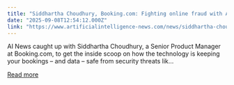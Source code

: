 ```yaml
---
title: "Siddhartha Choudhury, Booking.com: Fighting online fraud with AI"
date: "2025-09-08T12:54:12.000Z"
link: "https://www.artificialintelligence-news.com/news/siddhartha-choudhury-booking-com-fighting-online-fraud-with-ai/"
---
```


AI News caught up with Siddhartha Choudhury, a Senior Product Manager at Booking.com, to get the inside scoop on how the technology is keeping your bookings – and data – safe from security threats lik...

[Read more](https://www.artificialintelligence-news.com/news/siddhartha-choudhury-booking-com-fighting-online-fraud-with-ai/)
